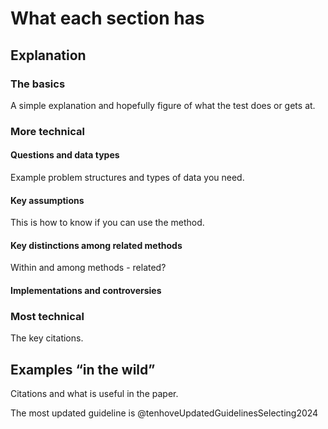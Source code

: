 # What each section has {-}

## Explanation
### The basics
A simple explanation and hopefully figure of what the test does or gets at.

### More technical

#### Questions and data types
Example problem structures and types of data you need.

#### Key assumptions
This is how to know if you can use the method.

#### Key distinctions among related methods
Within and among methods - related?

#### Implementations and controversies

### Most technical
The key citations.

## Examples "in the wild"
Citations and what is useful in the paper.
    
The most updated guideline is @tenhoveUpdatedGuidelinesSelecting2024
